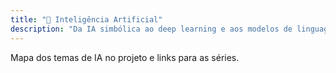 ```yaml
---
title: "🤖 Inteligência Artificial"
description: "Da IA simbólica ao deep learning e aos modelos de linguagem."
---
```


Mapa dos temas de IA no projeto e links para as séries.

